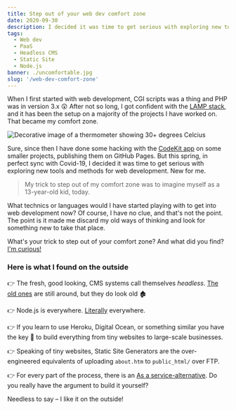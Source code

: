 ```yaml
---
title: Step out of your web dev comfort zone
date: 2020-09-30
description: I decided it was time to get serious with exploring new tools and methods for web development. My trick to step out of my comfort zone was to imagine myself as a 13-year-old kid, today.
tags:
  - Web dev
  - PaaS
  - Headless CMS
  - Static Site
  - Node.js
banner: ./uncomfortable.jpg
slug: '/web-dev-comfort-zone'
---
```


When I first started with web development, CGI scripts was a thing and PHP was in version 3.x 😲 After not so long, I got confident with the [LAMP stack](<https://en.wikipedia.org/wiki/LAMP_(software_bundle)>), and it has been the setup on a majority of the projects I have worked on. That became my comfort zone.

![Decorative image of a thermometer showing 30+ degrees Celcius](./uncomfortable.jpg)

Sure, since then I have done some hacking with the [CodeKit app](https://codekitapp.com) on some smaller projects, publishing them on GitHub Pages. But this spring, in perfect sync with Covid-19, I decided it was time to get serious with exploring new tools and methods for web development. New for me.

> My trick to step out of my comfort zone was to imagine myself as a 13-year-old kid, today.

What technics or languages would I have started playing with to get into web development now? Of course, I have no clue, and that's not the point. The point is it made me discard my old ways of thinking and look for something new to take that place.

What's your trick to step out of your comfort zone? And what did you find? [I'm curious!](https://dev.to/pontus)

### Here is what I found on the outside

👉 The fresh, good looking, CMS systems call themselves _headless_. [The old ones](https://en.wikipedia.org/wiki/List_of_content_management_systems#PHP) are still around, but they do look old 🏚

👉 Node.js is everywhere. [Literally](https://www.youtube.com/watch?v=_1kETLlGn-8) everywhere.

👉 If you learn to use Heroku, Digital Ocean, or something similar you have the key 🔑 to build everything from tiny websites to large-scale businesses.

👉 Speaking of tiny websites, Static Site Generators are the over-engineered equivalents of uploading `about.htm` to `public_html/` over FTP.

👉 For every part of the process, there is an [As a service-alternative](https://en.wikipedia.org/wiki/As_a_service). Do you really have the argument to build it yourself?

Needless to say – I like it on the outside!
